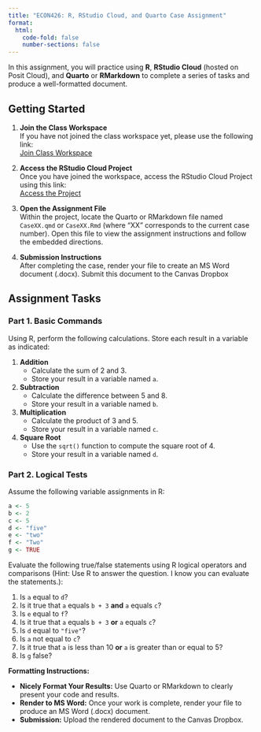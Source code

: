 ```yaml
---
title: "ECON426: R, RStudio Cloud, and Quarto Case Assignment"
format:
  html:
    code-fold: false
    number-sections: false
---
```


In this assignment, you will practice using **R**, **RStudio Cloud** (hosted on Posit Cloud), and **Quarto** or **RMarkdown** to complete a series of tasks and produce a well-formatted document.

## Getting Started

1. **Join the Class Workspace**  
   If you have not joined the class workspace yet, please use the following link:  
   [Join Class Workspace](https://posit.cloud/spaces/605675/join?access_code=Js3OPYFsmb02-lu9ANwDVyD99JWafdiOTG66yKwE){target="_blank"}

2. **Access the RStudio Cloud Project**  
   Once you have joined the workspace, access the RStudio Cloud Project using this link:  
   [Access the Project](https://posit.cloud/spaces/605675/content/9686609){target="_blank"}

3. **Open the Assignment File**  
   Within the project, locate the Quarto or RMarkdown file named `CaseXX.qmd` or `CaseXX.Rmd` (where “XX” corresponds to the current case number). Open this file to view the assignment instructions and follow the embedded directions.

4. **Submission Instructions**  
   After completing the case, render your file to create an MS Word document (.docx). Submit this document to the Canvas Dropbox

## Assignment Tasks

### Part 1. Basic Commands

Using R, perform the following calculations. Store each result in a variable as indicated:

1. **Addition**  
   - Calculate the sum of 2 and 3.  
   - Store your result in a variable named `a`.

2. **Subtraction**  
   - Calculate the difference between 5 and 8.  
   - Store your result in a variable named `b`.

3. **Multiplication**  
   - Calculate the product of 3 and 5.  
   - Store your result in a variable named `c`.

4. **Square Root**  
   - Use the `sqrt()` function to compute the square root of 4.  
   - Store your result in a variable named `d`.

### Part 2. Logical Tests

Assume the following variable assignments in R:

```r
a <- 5
b <- 2
c <- 5
d <- "five"
e <- "two"
f <- "Two"
g <- TRUE
```

Evaluate the following true/false statements using R logical operators and comparisons (Hint: Use R to answer the question. I know you can evaluate the statements.):

1. Is `a` equal to `d`?
2. Is it true that `a` equals `b + 3` **and** `a` equals `c`?
3. Is `e` equal to `f`?
4. Is it true that `a` equals `b + 3` **or** `a` equals `c`?
5. Is `d` equal to `"five"`?
6. Is `a` not equal to `c`?
7. Is it true that `a` is less than 10 **or** `a` is greater than or equal to 5?
8. Is `g` false?


**Formatting Instructions:**

- **Nicely Format Your Results:** Use Quarto or RMarkdown to clearly present your code and results.
- **Render to MS Word:** Once your work is complete, render your file to produce an MS Word (.docx) document.
- **Submission:** Upload the rendered document to the Canvas Dropbox.
